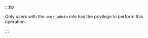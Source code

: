 ---
---

:::tip

Only users with the `user_admin` role has the privilege to perform this operation.

:::
